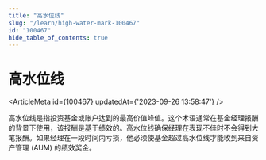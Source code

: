 ```yaml
---
title: "高水位线"
slug: "/learn/high-water-mark-100467"
id: "100467"
hide_table_of_contents: true
---
```



# 高水位线

<ArticleMeta id={100467} updatedAt={'2023-09-26 13:58:47'} />
<div className='border-solid border-b border-t-0 my-4 border-[var(--ifm-color-gray-300)]' />

高水位线是指投资基金或账户达到的最高价值峰值。这个术语通常在基金经理报酬的背景下使用，该报酬是基于绩效的。高水位线确保经理在表现不佳时不会得到大笔报酬。如果经理在一段时间内亏损，他必须使基金超过高水位线才能收到来自资产管理 (AUM) 的绩效奖金。
